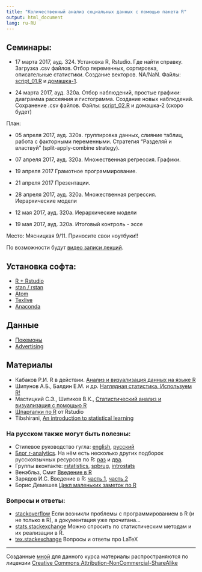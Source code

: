 ```yaml
---
title: "Количественный анализ социальных данных с помощью пакета R"
output: html_document
lang: ru-RU
---
```


## Семинары:


* 17 марта 2017, ауд. 324. Установка R, Rstudio. Где найти справку. Загрузка .csv файлов. Отбор переменных, сортировка, описательные статистики. Создание векторов. NA/NaN. Файлы: [script_01.R](https://github.com/bdemeshev/r_socio_hse/raw/master/script_01.R) и [домашка-1](https://github.com/bdemeshev/r_socio_hse/raw/master/ht_01.pdf).


* 24 марта 2017, ауд. 320а. Отбор наблюдений, простые графики: диаграмма рассеяния и гистограмма. Создание новых наблюдений. Сохранение .csv файлов. Файлы: [script_02.R](https://github.com/bdemeshev/r_socio_hse/raw/master/script_02.R) и домашка-2 (скоро будет)



План:


* 05 апреля 2017, ауд. 320а. группировка данных, слияние таблиц, работа с факторными переменными. Стратегия "Разделяй и властвуй" (split-apply-combine strategy).  

* 07 апреля 2017, ауд. 320а. Множественная регрессия. Графики.  


* 19 апреля 2017 Грамотное программирование.

* 21 апреля 2017 Презентации.

* 28 апреля 2017, ауд. 320а.  Множественная регрессия. Иерархические модели

* 12 мая 2017, ауд. 320а. Иерархические модели

* 19 мая 2017, ауд. 320а.  Итоговый контроль - эссе

Место: Мясницкая 9/11. Приносите свои ноутбуки!!

По возможности будут [видео записи лекций](https://www.youtube.com/playlist?list=PL1poMUvVlAqcma4pOO_ldFxang7D2CsVi).

## Установка софта:

* [R + Rstudio](http://bdemeshev.github.io/installation/r/R_installation.html)
* [stan / rstan](http://bdemeshev.github.io/installation/r_stan/r_stan_installation.html)
* [Atom](https://atom.io/)
* [Texlive](https://www.tug.org/texlive/)
* [Anaconda](https://www.continuum.io/downloads)

## Данные

* [Покемоны](https://github.com/bdemeshev/r_socio_hse/raw/master/datasets/pokemon.csv)
* [Advertising](http://www-bcf.usc.edu/~gareth/ISL/Advertising.csv)


## Материалы

* Кабаков Р.И. R в действии. [Анализ и визуализация данных на языке R](http://kek.ksu.ru/eos/WM/Kabacoff2014ru.pdf)
* Шипунов А.Б., Балдин Е.М. и др. [Наглядная статистика. Используем R!](http://ashipunov.info/shipunov/school/books/rbook.pdf) 
* Мастицкий С.Э., Шитиков В.К., [Статистический анализ и визуализация с помощью R](http://www.ievbras.ru/ecostat/Kiril/R/Mastitsky%20and%20Shitikov%202014.pdf)
* [Шпаргалки по R](https://www.rstudio.com/resources/cheatsheets/) от Rstudio
* Tibshirani, [An introduction to statistical learning](http://www-bcf.usc.edu/~gareth/ISL/)

### На русском также могут быть полезны:

* Стилевое руководство гугла:
[english](https://google-styleguide.googlecode.com/svn/trunk/Rguide.xml),
[русский](https://9ccb6b88-a-cba0391b-s-sites.googlegroups.com/a/kiber-guu.ru/r-practice/links/R_style_from_Google.pdf?attachauth=ANoY7crkge5FhA5LZtMwj6Ilur-WbnkKLijkDkoB01VZZAlsFoRjEo7YwgqvW-Gid6ffwBmz3TMT51kMnw8JljZeQlDPRXMKZctirezqTziipn5TOaB9D1IaQ7qzTSusjkIyYV2jMchrhAsXOHTo_G0VRztBxYeecm4HYS19M1VTxn-UluL_9tYpsOEpDvhV1ghlRvk57pCxDO3C4wSV63SQIy0p7cjo6r-HB6Dj0CG7iNKM_RTjaAw%3D&attredirects=0)
* [Блог r-analytics](http://r-analytics.blogspot.ru). На нём есть несколько
других подборок русскоязычных ресурсов по R:
[раз](http://r-analytics.blogspot.ru/p/blog-page_20.html) и
[два](http://r-analytics.blogspot.ru/p/blog-page_80.html). 
* Группы вконтакте: [rstatistics](https://vk.com/rstatistics), [spbrug](https://vk.com/spbrug), [introstats](https://vk.com/introstats) 
* Венэбльз, Смит [Введение в R](http://www.ievbras.ru/ecostat/Kiril/R/Biblio/R_rus/Venables%20%c2%e2%e5%e4%e5%ed%e8%e5%20%e2%20R.pdf)
* Зарядов И.С. Введение в R: [часть 1](http://www.ievbras.ru/ecostat/Kiril/R/Biblio/R_rus/%c7%e0%f0%ff%e4%ee%e2%20%f7%e0%f1%f2%fc_1.pdf), [часть 2](http://www.ievbras.ru/ecostat/Kiril/R/Biblio/R_rus/%c7%e0%f0%ff%e4%ee%e2%20%f7%e0%f1%f2%fc_2.pdf)
* Борис Демешев [Цикл маленьких заметок по R](http://bdemeshev.github.io/r_cycle/)

### Вопросы и ответы:

* [stackoverflow](http://stackoverflow.com/) Если возникли проблемы с
программированием в R (и не только в R), а документация уже прочитана...
* [stats.stackexchange](http://stats.stackexchange.com/) Можно спросить по
статистическим методам и их реализации в R.
* [tex.stackexchange](http://tex.stackexchange.com/) Вопросы и ответы про LaTeX




-------
Созданные [мной](https://bdemeshev.github.io/about/) для данного курса материалы распространяются по лицензии [Creative Commons Attribution-NonCommercial-ShareAlike](http://creativecommons.org/licenses/by-nc-sa/3.0/deed.ru)
